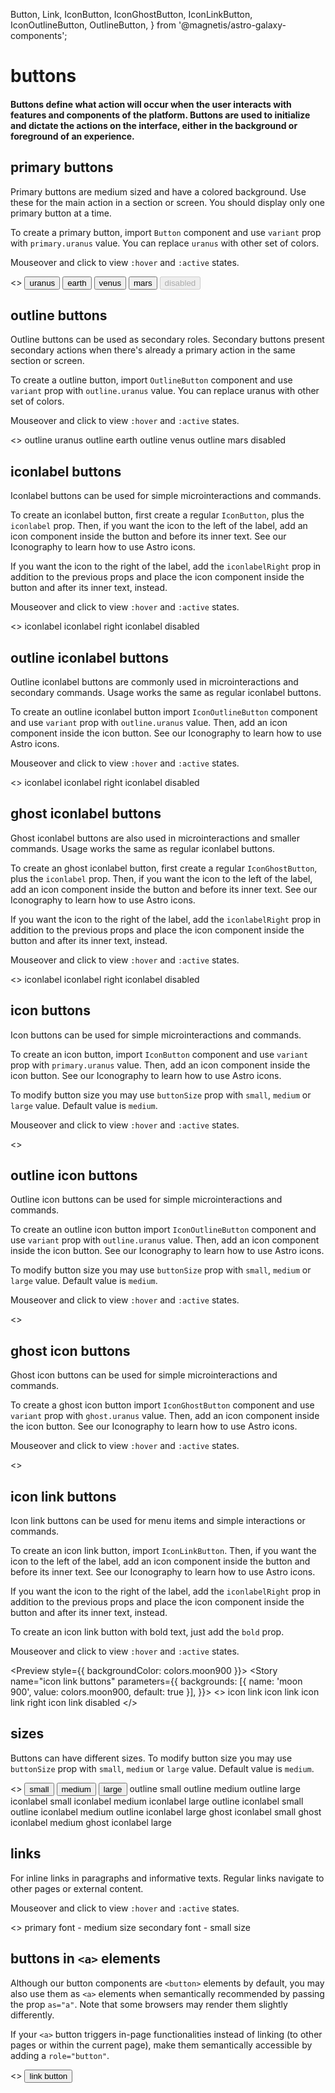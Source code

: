   Button,
  Link,
  IconButton,
  IconGhostButton,
  IconLinkButton,
  IconOutlineButton,
  OutlineButton,
} from '@magnetis/astro-galaxy-components';

<Meta title="buttons" />

# buttons

#### Buttons define what action will occur when the user interacts with features and components of the platform. Buttons are used to initialize and dictate the actions on the interface, either in the background or foreground of an experience.

## primary buttons

Primary buttons are medium sized and have a colored background. Use these for the main action in a section or screen. You should display only one primary button at a time.

To create a primary button, import `Button` component and use `variant` prop with `primary.uranus` value. You can replace `uranus` with other set of colors.

Mouseover and click to view `:hover` and `:active` states.

<Preview>
  <Story name="primary buttons">
    <>
      <Button variant="primary.uranus">uranus</Button>
      <Button variant="primary.earth">earth</Button>
      <Button variant="primary.venus">venus</Button>
      <Button variant="primary.mars">mars</Button>
      <Button disabled>disabled</Button>
    </>
  </Story>
</Preview>

## outline buttons

Outline buttons can be used as secondary roles. Secondary buttons present secondary actions when there's already a primary action in the same section or screen.

To create a outline button, import `OutlineButton` component and use `variant` prop with `outline.uranus` value. You can replace uranus with other set of colors.

Mouseover and click to view `:hover` and `:active` states.

<Preview>
  <Story name="outline buttons">
    <>
      <OutlineButton variant="outline.uranus">outline uranus</OutlineButton>
      <OutlineButton variant="outline.earth">outline earth</OutlineButton>
      <OutlineButton variant="outline.venus">outline venus</OutlineButton>
      <OutlineButton variant="outline.mars">outline mars</OutlineButton>
      <OutlineButton disabled>disabled</OutlineButton>
    </>
  </Story>
</Preview>

## iconlabel buttons

Iconlabel buttons can be used for simple microinteractions and commands.

To create an iconlabel button, first create a regular `IconButton`, plus the `iconlabel` prop. Then, if you want the icon to the left of the label, add an icon component inside the button and before its inner text. See our Iconography to learn how to use Astro icons.

If you want the icon to the right of the label, add the `iconlabelRight` prop in addition to the previous props and place the icon component inside the button and after its inner text, instead.

Mouseover and click to view `:hover` and `:active` states.

<Preview>
  <Story name="iconlabel buttons">
    <>
      <IconButton iconlabel>
        <IconCalendar />
        iconlabel
      </IconButton>
      <IconButton iconlabel iconlabelRight>
        iconlabel right
        <IconCalendar />
      </IconButton>
      <IconButton iconlabel disabled>
        <IconCalendar />
        iconlabel disabled
      </IconButton>
    </>
  </Story>
</Preview>

## outline iconlabel buttons

Outline iconlabel buttons are commonly used in microinteractions and secondary commands. Usage works the same as regular iconlabel buttons.

To create an outline iconlabel button import `IconOutlineButton` component and use `variant` prop with `outline.uranus` value. Then, add an icon component inside the icon button. See our Iconography to learn how to use Astro icons.

Mouseover and click to view `:hover` and `:active` states.

<Preview>
  <Story name="outline iconlabel buttons">
    <>
      <IconOutlineButton iconlabel>
        <IconCalendar />
        iconlabel
      </IconOutlineButton>
      <IconOutlineButton iconlabel iconlabelRight>
        iconlabel right
        <IconCalendar />
      </IconOutlineButton>
      <IconOutlineButton iconlabel disabled>
        <IconCalendar />
        iconlabel disabled
      </IconOutlineButton>
    </>
  </Story>
</Preview>

## ghost iconlabel buttons

Ghost iconlabel buttons are also used in microinteractions and smaller commands. Usage works the same as regular iconlabel buttons.

To create an ghost iconlabel button, first create a regular `IconGhostButton`, plus the `iconlabel` prop. Then, if you want the icon to the left of the label, add an icon component inside the button and before its inner text. See our Iconography to learn how to use Astro icons.

If you want the icon to the right of the label, add the `iconlabelRight` prop in addition to the previous props and place the icon component inside the button and after its inner text, instead.

Mouseover and click to view `:hover` and `:active` states.

<Preview>
  <Story name="ghost iconlabel buttons">
    <>
      <IconGhostButton iconlabel>
        <IconCalendar />
        iconlabel
      </IconGhostButton>
      <IconGhostButton iconlabel iconlabelRight>
        iconlabel right
        <IconCalendar />
      </IconGhostButton>
      <IconGhostButton iconlabel disabled>
        <IconCalendar />
        iconlabel disabled
      </IconGhostButton>
    </>
  </Story>
</Preview>

## icon buttons

Icon buttons can be used for simple microinteractions and commands.

To create an icon button, import `IconButton` component and use `variant` prop with `primary.uranus` value. Then, add an icon component inside the icon button. See our Iconography to learn how to use Astro icons.

To modify button size you may use `buttonSize` prop with `small`, `medium` or `large` value. Default value is `medium`.

Mouseover and click to view `:hover` and `:active` states.

<Preview>
  <Story name="icon buttons">
    <>
      <IconButton variant="primary.uranus">
        <IconCalendar />
      </IconButton>
      <IconButton variant="primary.earth">
        <IconCalendar />
      </IconButton>
      <IconButton variant="primary.venus">
        <IconCalendar />
      </IconButton>
      <IconButton variant="primary.mars">
        <IconCalendar />
      </IconButton>
      <IconButton disabled>
        <IconCalendar />
      </IconButton>
    </>
  </Story>
</Preview>

## outline icon buttons

Outline icon buttons can be used for simple microinteractions and commands.

To create an outline icon button import `IconOutlineButton` component and use `variant` prop with `outline.uranus` value. Then, add an icon component inside the icon button. See our Iconography to learn how to use Astro icons.

To modify button size you may use `buttonSize` prop with `small`, `medium` or `large` value. Default value is `medium`.

Mouseover and click to view `:hover` and `:active` states.

<Preview>
  <Story name="outline icon buttons">
    <>
      <IconOutlineButton variant="outline.uranus">
        <IconCalendar />
      </IconOutlineButton>
      <IconOutlineButton variant="outline.earth">
        <IconCalendar />
      </IconOutlineButton>
      <IconOutlineButton variant="outline.venus">
        <IconCalendar />
      </IconOutlineButton>
      <IconOutlineButton variant="outline.mars">
        <IconCalendar />
      </IconOutlineButton>
      <IconOutlineButton disabled>
        <IconCalendar />
      </IconOutlineButton>
    </>
  </Story>
</Preview>

## ghost icon buttons

Ghost icon buttons can be used for simple microinteractions and commands.

To create a ghost icon button import `IconGhostButton` component and use `variant` prop with `ghost.uranus` value. Then, add an icon component inside the icon button. See our Iconography to learn how to use Astro icons.

Mouseover and click to view `:hover` and `:active` states.

<Preview>
  <Story name="ghost icon buttons">
    <>
      <IconGhostButton variant="ghost.uranus">
        <IconCalendar />
      </IconGhostButton>
      <IconGhostButton variant="ghost.earth">
        <IconCalendar />
      </IconGhostButton>
      <IconGhostButton variant="ghost.venus">
        <IconCalendar />
      </IconGhostButton>
      <IconGhostButton variant="ghost.mars">
        <IconCalendar />
      </IconGhostButton>
      <IconGhostButton disabled>
        <IconCalendar />
      </IconGhostButton>
    </>
  </Story>
</Preview>

## icon link buttons

Icon link buttons can be used for menu items and simple interactions or commands.

To create an icon link button, import `IconLinkButton`. Then, if you want the icon to the left of the label, add an icon component inside the button and before its inner text. See our Iconography to learn how to use Astro icons.

If you want the icon to the right of the label, add the `iconlabelRight` prop in addition to the previous props and place the icon component inside the button and after its inner text, instead.

To create an icon link button with bold text, just add the `bold` prop.

Mouseover and click to view `:hover` and `:active` states.

<Preview style={{ backgroundColor: colors.moon900 }}>
  <Story
    name="icon link buttons"
    parameters={{
      backgrounds: [{ name: 'moon 900', value: colors.moon900, default: true }],
    }}>
    <>
      <IconLinkButton>
        <IconCalendar />
        icon link
      </IconLinkButton>
      <IconLinkButton bold>
        <IconCalendar />
        icon link
      </IconLinkButton>
      <IconLinkButton iconlabel iconlabelRight>
        icon link right
        <IconCalendar />
      </IconLinkButton>
      <IconLinkButton disabled>
        <IconCalendar />
        icon link disabled
      </IconLinkButton>
    </>
  </Story>
</Preview>

## sizes

Buttons can have different sizes. To modify button size you may use `buttonSize` prop with `small`, `medium` or `large` value. Default value is `medium`.

<Preview>
  <Story name="sizes">
    <>
      <Button buttonSize="small">small</Button>
      <Button>medium</Button>
      <Button buttonSize="large">large</Button>
      <PreviewDivider />
      <OutlineButton buttonSize="small">outline small</OutlineButton>
      <OutlineButton>outline medium</OutlineButton>
      <OutlineButton buttonSize="large">outline large</OutlineButton>
      <PreviewDivider />
      <IconButton buttonSize="small" iconlabel>
        <IconCalendar />
        iconlabel small
      </IconButton>
      <IconButton iconlabel>
        <IconCalendar />
        iconlabel medium
      </IconButton>
      <IconButton buttonSize="large" iconlabel>
        <IconCalendar />
        iconlabel large
      </IconButton>
      <PreviewDivider />
      <IconOutlineButton buttonSize="small" iconlabel>
        <IconCalendar />
        outline iconlabel small
      </IconOutlineButton>
      <IconOutlineButton iconlabel>
        <IconCalendar />
        outline iconlabel medium
      </IconOutlineButton>
      <IconOutlineButton buttonSize="large" iconlabel>
        <IconCalendar />
        outline iconlabel large
      </IconOutlineButton>
      <PreviewDivider />
      <IconGhostButton buttonSize="small" iconlabel>
        <IconCalendar />
        ghost iconlabel small
      </IconGhostButton>
      <IconGhostButton iconlabel>
        <IconCalendar />
        ghost iconlabel medium
      </IconGhostButton>
      <IconGhostButton buttonSize="large" iconlabel>
        <IconCalendar />
        ghost iconlabel large
      </IconGhostButton>
      <PreviewDivider />
      <IconButton buttonSize="small">
        <IconCalendar />
      </IconButton>
      <IconButton>
        <IconCalendar />
      </IconButton>
      <IconButton buttonSize="large">
        <IconCalendar />
      </IconButton>
      <PreviewDivider />
      <IconOutlineButton buttonSize="small">
        <IconCalendar />
      </IconOutlineButton>
      <IconOutlineButton>
        <IconCalendar />
      </IconOutlineButton>
      <IconOutlineButton buttonSize="large">
        <IconCalendar />
      </IconOutlineButton>
      <PreviewDivider />
      <IconGhostButton buttonSize="small">
        <IconCalendar />
      </IconGhostButton>
      <IconGhostButton>
        <IconCalendar />
      </IconGhostButton>
      <IconGhostButton buttonSize="large">
        <IconCalendar />
      </IconGhostButton>
    </>
  </Story>
</Preview>

## links

For inline links in paragraphs and informative texts. Regular links navigate to other pages or external content.

Mouseover and click to view `:hover` and `:active` states.

<Preview>
  <Story name="links">
    <>
      <Link id="link1">primary font - medium size</Link>
      <Link id="link2" font="secondary" fontSize="small">
        secondary font - small size
      </Link>
    </>
  </Story>
</Preview>

## buttons in `<a>` elements

Although our button components are `<button>` elements by default, you may also use them as `<a>` elements when semantically recommended by passing the prop `as="a"`. Note that some browsers may render them slightly differently.

If your `<a>` button triggers in-page functionalities instead of linking (to other pages or within the current page), make them semantically accessible by adding a `role="button"`.

<Preview>
  <Story name="buttons in <a> elements">
    <>
      <Button as="a" variant="primary.uranus">
        link button
      </Button>
    </>
  </Story>
</Preview>
